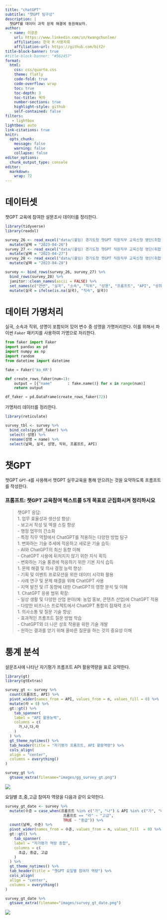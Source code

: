 ```yaml
---
title: "chatGPT"
subtitle: "챗GPT 팀구성"
description: | 
  챗GPT를 데이터 과학 문제 해결에 동원해보자.
author:
  - name: 이광춘
    url: https://www.linkedin.com/in/kwangchunlee/
    affiliation: 한국 R 사용자회
    affiliation-url: https://github.com/bit2r
title-block-banner: true
#title-block-banner: "#562457"
format:
  html:
    css: css/quarto.css
    theme: flatly
    code-fold: true
    code-overflow: wrap
    toc: true
    toc-depth: 3
    toc-title: 목차
    number-sections: true
    highlight-style: github    
    self-contained: false
filters:
   - lightbox
lightbox: auto
link-citations: true
knitr:
  opts_chunk: 
    message: false
    warning: false
    collapse: false
editor_options: 
  chunk_output_type: console
editor: 
  markdown: 
    wrap: 72
---
```


# 데이터셋

챗GPT 교육에 참여한 설문조사 데이터를 정리한다.

```r
library(tidyverse)
library(readxl)

survey_26 <- read_excel("data/(붙임) 경기도청 챗GPT 직원직무 교육신청 명단(취합).xlsx", sheet = '4.26.(수)', skip =2) %>% 
  mutate(날짜 = "2023-04-26")
survey_27 <- read_excel("data/(붙임) 경기도청 챗GPT 직원직무 교육신청 명단(취합).xlsx", sheet = '4.27.(목)', skip =2) %>% 
  mutate(날짜 = "2023-04-27")
survey_28 <- read_excel("data/(붙임) 경기도청 챗GPT 직원직무 교육신청 명단(취합).xlsx", sheet = '4.28.(금)', skip =2) %>% 
  mutate(날짜 = "2023-04-28")

survey <- bind_rows(survey_26, survey_27) %>% 
  bind_rows(survey_28) %>% 
  janitor::clean_names(ascii = FALSE) %>% 
  set_names(c("연번", "실국", "소속", "직위", "성명", "프롬프트", "API", "성취목표", "날짜")) %>% 
  mutate(실국 = ifelse(is.na(실국), "직속", 실국)) 
```

# 데이터 가명처리

실국, 소속과 직위, 성명이 포함되어 있어 변수 중 성명을 가명처리한다.
이를 위해서 파이썬 `Faker` 패키지를 사용하여 가명으로 처리한다.

```python
from faker import Faker
import pandas as pd
import numpy as np
import random
from datetime import datetime

fake = Faker('ko_KR')

def create_rows_faker(num=1):
    output = [{"name"       : fake.name()} for x in range(num)]
    return output

df_faker = pd.DataFrame(create_rows_faker(72))
```

가명처리 데이터를 정리한다.

```r
library(reticulate)

survey_tbl <- survey %>% 
  bind_cols(py$df_faker) %>% 
  select(-성명) %>% 
  rename(성명 = name) %>% 
  select(날짜, 실국, 성명, 직위, 프롬프트, API) 
```

# 챗GPT 

챗GPT `GPT-4`를 사용해서 챗GPT 실무교육을 통해 얻으려는 것을 요약하도록 프롬프트를 작성한다.

:::{.callout-note collpase="true"}
### 프롬프트: 챗GPT 교육참여 텍스트를 5개 목표로 군집화시켜 정리하시요

> 챗GPT 응답: <br>
> 1. 업무 효율성과 생산성 향상: <br>
>     - 보고서 작성 및 엑셀 스킬 향상 <br>
>     - 행정 업무의 간소화 <br>
>     - 특정 직무 역할에서 ChatGPT를 적용하는 다양한 방법 탐구 <br>
> 1. 변화하는 기술 추세에 적응하고 새로운 기술 습득: <br>
>     - AI와 ChatGPT의 최신 동향 이해 <br>
>     - ChatGPT 사용에 뒤처지지 않기 위한 지식 획득 <br>
>     - 변화하는 기술 풍경에 적응하기 위한 기본 지식 습득 <br>
> 1. 문제 해결 및 의사 결정 능력 향상: <br>
>     - 기획 및 이벤트 프로모션을 위한 데이터 시각화 활용 <br>
>     - 사례 연구 및 문제 해결을 위해 ChatGPT 사용 <br>
>     - 지역 발전 및 IT 동향에 대한 ChatGPT의 영향 분석 및 이해 <br>
> 1. ChatGPT 응용 범위 확장: <br>
>     - 일상 생활 및 다양한 산업 분야(예: 농업 홍보, 콘텐츠 산업)에 ChatGPT 적용 <br>
>     - 다양한 비즈니스 프로젝트에서 ChatGPT 통합의 잠재력 조사 <br>
> 1. 의사소통 및 질문 기술 향상: <br>
>     - 효과적인 프롬프트 질문 방법 학습 <br>
>     - ChatGPT와 더 나은 상호 작용을 위한 기술 개발 <br>
>     - 원하는 결과를 얻기 위해 올바른 질문을 하는 것의 중요성 이해 <br>

:::

# 통계 분석

설문조사에 나타난 자기평가 프롬프트 API 활용역량을 표로 요약한다.

```r
library(gt)
library(gtExtras)

survey_gt <- survey %>% 
  count(프롬프트, API) %>% 
  pivot_wider(names_from = API, values_from = n, values_fill = 0) %>% 
  mutate(라 = 0) %>% 
  gt::gt() %>% 
    tab_spanner(
    label = "API 활용능력",
    columns = c(
      가,나,다,라
    )
  ) %>% 
  gt_theme_nytimes() %>% 
  tab_header(title = "자기평가 프롬프트, API 활용역량") %>% 
  cols_align(
  align = "center",
  columns = everything()
)

survey_gt %>% 
  gtsave_extra(filename="images/gg_survey_gt.png")
```

![](images/gg_survey_gt.png)


요일별 초,중,고급 참여자 역량을 다음과 같이 요약한다.

```r
survey_gt_date <- survey %>% 
  mutate(수준 = case_when(프롬프트 %in% c("가", "나") & API %in% c("가", "나") ~ "초급",
                          프롬프트 == "라" ~ "고급",
                          TRUE ~ "중급")) %>% 
  count(날짜, 수준) %>% 
  pivot_wider(names_from = 수준, values_from = n, values_fill  = 0) %>% 
  gt::gt() %>% 
    tab_spanner(
    label = "자가평가 역량 종합",
    columns = c(
      초급, 중급, 고급
    )
  ) %>% 
  gt_theme_nytimes() %>% 
  tab_header(title = "챗GPT 요일별 참여자 역량") %>% 
  cols_align(
  align = "center",
  columns = everything()
)  

survey_gt_date %>% 
  gtsave_extra(filename="images/survey_gt_date.png")
```


![](images/survey_gt_date.png)
